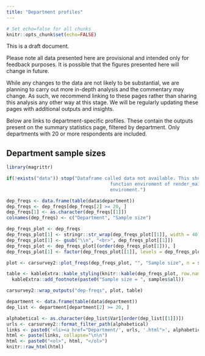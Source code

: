 ```yaml
---
title: "Department profiles"
---
```


```r
# Set echo=false for all chunks
knitr::opts_chunk$set(echo=FALSE)
```


This is a draft document. 

Please note all data presented here are provisional and intended only for feedback purposes. It is possible that the figures presented here will change in future. 

While any changes to the data are not likely to be substantial, we are planning to carry out more in-depth analysis and the commentary may change. As such, we recommend linking to these pages rather than sharing this analysis any other way at this stage. We will be regularly updating these pages with additional outputs and insights. 

Below are links to department-specific profiles. These contain the outputs present on the summary statistics page, filtered by department. Only departments with 20 or more respondents are included.

## Department sample sizes

``` r

library(magrittr)

if(!exists("data")) stop("Dataframe called data not available. This should be in the 
                                      function enviroment of render_main_site. Check that this is available in this
                                      enviroment.")

dep_freqs <- data.frame(table(data$department))
dep_freqs <- dep_freqs[dep_freqs[2] >= 20, ]
dep_freqs[1] <- as.character(dep_freqs[[1]])
colnames(dep_freqs) <- c("Department", "Sample size")

```

``` r

dep_freqs_plot <- dep_freqs
dep_freqs_plot[1] <- stringr::str_wrap(dep_freqs_plot[[1]], width = 40)
dep_freqs_plot[1] <- gsub("\\n", "<br>", dep_freqs_plot[[1]])
dep_freqs_plot <- dep_freqs_plot[(order(dep_freqs_plot[1])), ]
dep_freqs_plot[1] <- factor(dep_freqs_plot[[1]], levels = dep_freqs_plot[[1]])

plot <- carsurvey2::plot_freqs(dep_freqs_plot, "", "Sample size", n = samples$all, font_size = 14, orientation = "h", width = 700, height = 1000)

table <- kableExtra::kable_styling(knitr::kable(dep_freqs_plot, row.names = FALSE)) %>% 
  kableExtra::add_footnote(paste0("Sample size = ", samples$all))

carsurvey2::wrap_outputs("dep-freqs", plot, table)

```


``` r

department <- data.frame(table(data$department))
dep_list <- department[department[2] >= 20, ]

alphabetical <- as.character(dep_list$Var1[order(dep_list[[1]])])
urls <- carsurvey2::format_filter_path(alphabetical)
links <- paste0('<li><a href="Department/', urls, '.html">', alphabetical, "</a></li>")
html <- paste(links, collapse="\n\n")
html <- paste0("<ol>", html, "</ol>")
knitr::raw_html(html)

```
